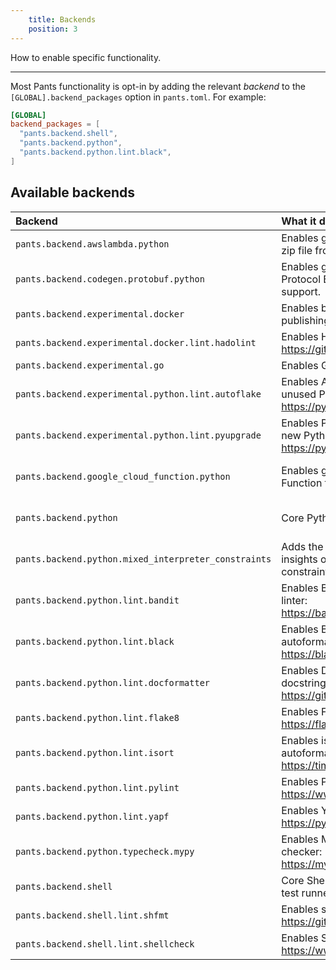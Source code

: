 ```yaml
---
    title: Backends
    position: 3
---
```


How to enable specific functionality.

---

Most Pants functionality is opt-in by adding the relevant _backend_ to the `[GLOBAL].backend_packages` option in `pants.toml`. For example:

```toml title="pants.toml"
[GLOBAL]
backend_packages = [
  "pants.backend.shell",
  "pants.backend.python",
  "pants.backend.python.lint.black",
]
```

## Available backends

| Backend                                              | What it does                                                                                     | Docs                                                                             |
| :--------------------------------------------------- | :----------------------------------------------------------------------------------------------- | :------------------------------------------------------------------------------- |
| `pants.backend.awslambda.python`                     | Enables generating an AWS Lambda zip file from Python code.                                      | [AWS Lambda](../../python/integrations/aws-lambda.mdx)                           |
| `pants.backend.codegen.protobuf.python`              | Enables generating Python from Protocol Buffers. Includes gRPC support.                          | [Protobuf and gRPC](../../python/integrations/protobuf-and-grpc.mdx)             |
| `pants.backend.experimental.docker`                  | Enables building, running, and publishing Docker images.                                         | [Docker overview](../../docker/overview.mdx)                                     |
| `pants.backend.experimental.docker.lint.hadolint`    | Enables Hadolint, a Docker linter: https://github.com/hadolint/hadolint                          | [Docker overview](../../docker/overview.mdx)                                     |
| `pants.backend.experimental.go`                      | Enables Go support.                                                                              | [Go overview](../../go/overview.mdx)                                             |
| `pants.backend.experimental.python.lint.autoflake`   | Enables Autoflake, which removes unused Python imports: https://pypi.org/project/autoflake/      | [Linters and formatters](../../python/overview/linters-and-formatters.mdx)       |
| `pants.backend.experimental.python.lint.pyupgrade`   | Enables Pyupgrade, which upgrades to new Python syntax: https://pypi.org/project/pyupgrade/      | [Linters and formatters](../../python/overview/linters-and-formatters.mdx)       |
| `pants.backend.google_cloud_function.python`         | Enables generating a Google Cloud Function from Python code.                                     | [Google Cloud Function](../../python/integrations/google-cloud-functions.mdx)    |
| `pants.backend.python`                               | Core Python support.                                                                             | [Enabling Python support](../../python/overview/enabling-python-support.mdx)     |
| `pants.backend.python.mixed_interpreter_constraints` | Adds the `py-constraints` goal for insights on Python interpreter constraints.                   | [Interpreter compatibility](../../python/overview/interpreter-compatibility.mdx) |
| `pants.backend.python.lint.bandit`                   | Enables Bandit, the Python security linter: https://bandit.readthedocs.io/en/latest/.            | [Linters and formatters](../../python/overview/linters-and-formatters.mdx)       |
| `pants.backend.python.lint.black`                    | Enables Black, the Python autoformatter: https://black.readthedocs.io/en/stable/.                | [Linters and formatters](../../python/overview/linters-and-formatters.mdx)       |
| `pants.backend.python.lint.docformatter`             | Enables Docformatter, the Python docstring autoformatter: https://github.com/myint/docformatter. | [Linters and formatters](../../python/overview/linters-and-formatters.mdx)       |
| `pants.backend.python.lint.flake8`                   | Enables Flake8, the Python linter: https://flake8.pycqa.org/en/latest/.                          | [Linters and formatters](../../python/overview/linters-and-formatters.mdx)       |
| `pants.backend.python.lint.isort`                    | Enables isort, the Python import autoformatter: https://timothycrosley.github.io/isort/.         | [Linters and formatters](../../python/overview/linters-and-formatters.mdx)       |
| `pants.backend.python.lint.pylint`                   | Enables Pylint, the Python linter: https://www.pylint.org                                        | [Linters and formatters](../../python/overview/linters-and-formatters.mdx)       |
| `pants.backend.python.lint.yapf`                     | Enables Yapf, the Python formatter: https://pypi.org/project/yapf/                               | [Linters and formatters](../../python/overview/linters-and-formatters.mdx)       |
| `pants.backend.python.typecheck.mypy`                | Enables MyPy, the Python type checker: https://mypy.readthedocs.io/en/stable/.                   | [check](../../python/goals/check.mdx)                                            |
| `pants.backend.shell`                                | Core Shell support, including shUnit2 test runner.                                               | [Shell overview](../../shell/overview.mdx)                                       |
| `pants.backend.shell.lint.shfmt`                     | Enables shfmt, a Shell autoformatter: https://github.com/mvdan/sh.                               | [Shell overview](../../shell/overview.mdx)                                       |
| `pants.backend.shell.lint.shellcheck`                | Enables Shellcheck, a Shell linter: https://www.shellcheck.net/.                                 | [Shell overview](../../shell/overview.mdx)                                       |
